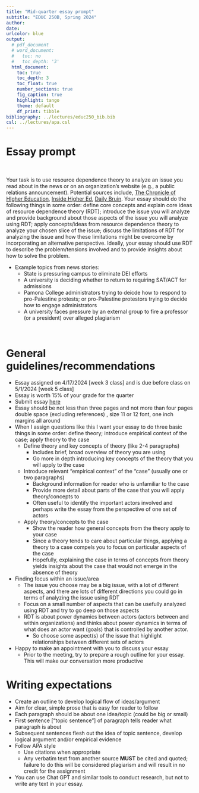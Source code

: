 ```yaml
---
title: "Mid-quarter essay prompt"
subtitle: "EDUC 250B, Spring 2024"
author: 
date: 
urlcolor: blue
output: 
  # pdf_document
  # word_document:
  #   toc: no
  #   toc_depth: '3'
  html_document:
    toc: true
    toc_depth: 3
    toc_float: true
    number_sections: true
    fig_caption: true
    highlight: tango
    theme: default
    df_print: tibble
bibliography: ../lectures/educ250_bib.bib
csl: ../lectures/apa.csl
---
```


# Essay prompt

<br>

Your task is to use resource dependence theory to analyze an issue you read about in the news or on an organization's website (e.g., a public relations announcement). Potential sources include, [The Chronicle of HIgher Education](https://www.chronicle.com/), [Inside Higher Ed](https://www.insidehighered.com/), [Daily Bruin](https://dailybruin.com/). Your essay should do the following things in some order: define core concepts and explain core ideas of resource dependence theory (RDT); introduce the issue you will analyze and provide background about those aspects of the issue you will analyze using RDT; apply concepts/ideas from resource dependence theory to analyze your chosen slice of the issue; discuss the limitations of RDT for analyzing the issue and how these limitations might be overcome by incorporating an alternative perspective. Ideally, your essay should use RDT to describe the problem/tensions involved and to provide insights about how to solve the problem.

- Example topics from news stories: 
  - State is pressuring campus to eliminate DEI efforts
  - A university is deciding whether to return to requiring SAT/ACT for admissions
  - Pamona College administrators trying to deicde how to respond to pro-Palestine protests; or pro-Palestine protestors trying to decide how to engage administrators
  - A university faces pressure by an external group to fire a professor (or a president) over alleged plagiarism
  

<br>

# General guidelines/recommendations

- Essay assigned on 4/17/2024 [week 3 class] and is due before class on 5/1/2024 [week 5 class]
- Essay is worth 15% of your grade for the quarter
<!-- - Submit essay [here](https://ucla.box.com/s/bpvm0px29093dr9twh7r6mlcd4trf5wh) -->
- Submit essay [here](https://ucla.app.box.com/f/7b1bbd83d25348b28139d6a473ae786d)
- Essay should be not less than three pages and not more than four pages double space (excluding references) , size 11 or 12 font, one inch margins all around
- When I assign questions like this I want your essay to do three basic things in some order: define theory; introduce empirical context of the case; apply theory to the case
  - Define theory and key concepts of theory (like 2-4 paragraphs)
    - Includes brief, broad overview of theory you are using
    - Go more in depth introducing key concepts of the theory that you will apply to the case
  - Introduce relevant "empirical context" of the "case" (usually one or two paragraphs)
    - Background information for reader who is unfamiliar to the case
    - Provide more detail about parts of the case that you will apply theory/concepts to
    - Often useful to identify the important actors involved and perhaps write the essay from the perspective of one set of actors
  - Apply theory/concepts to the case
    - Show the reader how general concepts from the theory apply to your case
    - Since a theory tends to care about particular things, applying a theory to a case compels you to focus on particular aspects of the case
    - Hopefully, explaining the case in terms of concepts from theory  yields insights about the case that would not emerge in the absence of theory
- Finding focus within an issue/area
  - The issue you choose may be a big issue, with a lot of different aspects, and there are lots of different directions you could go in terms of analyzing the issue using RDT
  - Focus on a small number of aspects that can be usefully analyzed using RDT and try to go deep on those aspects
  - RDT is about power dynamics between actors (actors between and within organizations) and thinks about power dynamics in terms of what does an actor want (goals) that is controlled by another actor. 
    - So choose some aspect(s) of the issue that highlight relationships between different sets of actors
- Happy to make an appointment with you to discuss your essay
  - Prior to the meeting, try to prepare a rough outline for your essay. This will make our conversation more productive

# Writing expectations

- Create an outline to develop logical flow of ideas/argument
- Aim for clear, simple prose that is easy for reader to follow
- Each paragraph should be about one idea/topic (could be big or small)
- First sentence ["topic sentence"] of paragraph tells reader what paragraph is
about
- Subsequent sentences flesh out the idea of topic sentence, develop logical
argument and/or empirical evidence
- Follow APA style
  - Use citations when appropriate
  -	Any verbatim text from another source __MUST__ be cited and quoted; failure to do this will be considered plagiarism and will result in no credit for the assignment
- You can use Chat GPT and similar tools to conduct research, but not to write any text in your essay.

<br>

